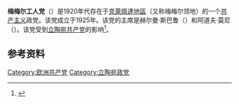 {{共产党}}
'''梅梅尔工人党'''（{{lang-de|Memelländische Arbeiterpartei}}）是1920年代存在于[[克萊佩達地區|克萊佩達地區]]（又称梅梅尔领地）的一个[[共产主义|共产主义]]政党。该党成立于1925年。该党的主席是赫尔曼·斯巴鲁（{{lang|de|Hermann Suhrau}}）和阿道夫·莫尼（{{lang|de|Adolf Monien}}）。该党受到[[立陶宛共产党|立陶宛共产党]]的影响<ref>{{Cite web |url=http://www.ikgn.de/zeitschrift_nordost-archiv.volltext.54.htm |title=Nordost-Archiv: Joachim Tauber: Das Memelgebiet (1919-1944) in der deutschen und litauischen Historiographie nach 1945<!-- Bot generated title --> |access-date=2020-02-29 |archive-date=2008-04-22 |archive-url=https://web.archive.org/web/20080422185231/http://www.ikgn.de/zeitschrift_nordost-archiv.volltext.54.htm |dead-url=no }}</ref>。

==参考资料==
{{reflist}}

[[Category:欧洲共产党|Category:欧洲共产党]]
[[Category:立陶宛政党|Category:立陶宛政党]]

{{政党小作品}}